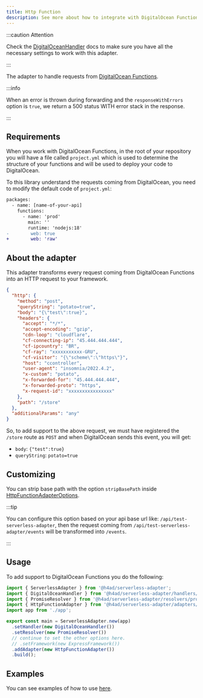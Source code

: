 ---
title: Http Function
description: See more about how to integrate with DigitalOcean Functions
---

:::caution Attention

Check the [DigitalOceanHandler](../../handlers/digital-ocean) docs to make sure you have all the necessary settings to work with this adapter.

:::

The adapter to handle requests from [DigitalOcean Functions](https://docs.digitalocean.com/products/functions/quickstart/sample-functions/).

:::info

When an error is thrown during forwarding and the `responseWithErrors` option is `true`, we return a 500 status WITH error stack in the response.

:::

## Requirements

When you work with DigitalOcean Functions, in the root of your repository you will have a file called `project.yml` which is used
to determine the structure of your functions and will be used to deploy your code to DigitalOcean.

To this library understand the requests coming from DigitalOcean, you need to modify the default code of `project.yml`:

```diff
packages:
  - name: [name-of-your-api]
    functions:
      - name: 'prod'
        main: ''
        runtime: 'nodejs:18'
-        web: true
+        web: 'raw'
```

## About the adapter

This adapter transforms every request coming from DigitalOcean Functions into an HTTP request to your framework.

```json title="digital-ocean-http-function-event-example.json"
{
  "http": {
    "method": "post",
    "queryString": "potato=true",
    "body": "{\"test\":true}",
    "headers": {
      "accept": "*/*",
      "accept-encoding": "gzip",
      "cdn-loop": "cloudflare",
      "cf-connecting-ip": "45.444.444.444",
      "cf-ipcountry": "BR",
      "cf-ray": "xxxxxxxxxxx-GRU",
      "cf-visitor": "{\"scheme\":\"https\"}",
      "host": "ccontroller",
      "user-agent": "insomnia/2022.4.2",
      "x-custom": "potato",
      "x-forwarded-for": "45.444.444.444",
      "x-forwarded-proto": "https",
      "x-request-id": "xxxxxxxxxxxxxxxx"
    },
    "path": "/store"
  },
  "additionalParams": "any"
}
```

So, to add support to the above request, we must have registered the `/store` route as `POST` and when DigitalOcean sends this event, you will get:

- `body`: `{"test":true}`
- `queryString`: `potato=true`

## Customizing

You can strip base path with the option `stripBasePath` inside [HttpFunctionAdapterOptions](/docs/api/Adapters/Digital%20Ocean/HttpFunctionAdapter/HttpFunctionAdapterOptions).

:::tip

You can configure this option based on your api base url like: `/api/test-serverless-adapter`, then the request coming from `/api/test-serverless-adapter/events`
will be transformed into `/events`.

:::

## Usage

To add support to DigitalOcean Functions you do the following:

```ts title="index.ts"
import { ServerlessAdapter } from '@h4ad/serverless-adapter';
import { DigitalOceanHandler } from '@h4ad/serverless-adapter/handlers/digital-ocean';
import { PromiseResolver } from '@h4ad/serverless-adapter/resolvers/promise';
import { HttpFunctionAdapter } from '@h4ad/serverless-adapter/adapters/digital-ocean';
import app from './app';

export const main = ServerlessAdapter.new(app)
  .setHandler(new DigitalOceanHandler())
  .setResolver(new PromiseResolver())
  // continue to set the other options here.
  // .setFramework(new ExpressFramework())
  .addAdapter(new HttpFunctionAdapter())
  .build();
```

## Examples

You can see examples of how to use [here](https://github.com/H4ad/serverless-adapter-examples).
